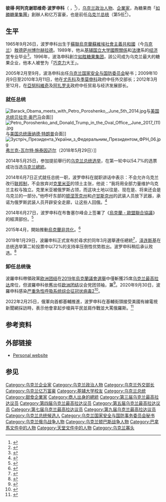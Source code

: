 {{Expand language|1=ru|2=uk|3=en|time=2022}}

{{noteTA
|G1=地名
|G2=PP
|T=zh-cn:彼得·波罗申科;zh-tw:彼得·波洛申科;zh-hk:彼得·波羅申科;
|1=zh-cn:波罗申科;zh-tw:波洛申科;zh-hk:波羅申科;
|2=zh-cn:尤莉娅·弗拉基米罗芙娜·季莫申科; zh-hk:尤莉婭·弗拉基米羅芙娜·季莫申科; zh-tw:尤莉亞·佛拉迪米羅芙娜·提摩申科;
}}

{{Infobox Officeholder
|name           = 彼得·波洛申科<br>{{lang|uk|Петро Порошенко}}
|image          = Official portrait of Petro Poroshenko.jpg
|caption        = 瑪麗亞宮官方照片
|office         = {{UKR}}[[烏克蘭總統|總統]]
|primeminister  = [[阿爾謝尼·亞采紐克|阿爾謝尼·亞采紐克]]<br>[[弗拉基米爾·格羅伊斯曼|弗拉基米爾·格羅伊斯曼]]
|term_start     = 2014年6月7日
|term_end       = 2019年5月20日
|predecessor    = [[亞歷山大·圖奇諾夫|亞歷山大·圖奇諾夫]]{{small|（代理）}}
|successor      = [[弗拉基米爾·澤連斯基|弗拉基米爾·澤連斯基]]
|office1        = 第2任{{link-en|烏克蘭經濟發展貿易部|Ministry of Economic Development and Trade (Ukraine)|烏克蘭經濟發展貿易部部長}}
|primeminister1 = [[米克拉·阿扎羅夫|米克拉·阿扎羅夫]]
|term_start1    = 2012年3月23日
|term_end1      = 2012年12月24日
|predecessor1   = {{link-en|安德烈·克柳耶夫|Andriy Klyuyev}}
|successor1     = {{link-en|伊戈尔·普拉索洛夫|Ihor Prasolov}}
|office2        = 第9任{{link-en|烏克蘭外交部|Ministry of Foreign Affairs (Ukraine)|烏克蘭外交部部長}}
|primeminister2 = [[尤莉婭·弗拉基米羅芙娜·季莫申科|尤莉婭·弗拉基米羅芙娜·季莫申科]]<br>[[亞歷山大·圖奇諾夫|亞歷山大·圖奇諾夫]]{{small|（代理）}}
|term_start2    = 2009年10月9日
|term_end2      = 2010年3月11日
|predecessor2   = {{link-en|弗拉基米尔·汉多基|Volodymyr Khandohiy}}
|successor2     = [[康斯坦丁·格里先科|康斯坦丁·格里先科]]
|office3        = [[烏克蘭國家安全與國防事務委員會|烏克蘭國家安全與國防事務委員會]]秘書長
|president3     = [[維克多·安德烈耶維奇·尤先科|維克多·安德烈耶維奇·尤先科]]
|term_start3    = 2005年2月8日
|term_end3      = 2005年9月8日
|predecessor3   = {{link-en|弗拉基米尔·拉德琴科|Volodymyr Radchenko}}
|successor3     = [[阿纳托利·基纳赫|阿纳托利·基纳赫]]
|birth_date     = {{birth date and age|1965|9|26|df=y}}
|birth_place    = {{USSR}}[[乌克兰苏维埃社会主义共和国|乌克兰苏维埃社会主义共和国]][[敖德萨州|敖德萨州]][[博尔赫拉德|博尔赫拉德]]
|death_date     = 
|death_place    = 
|nationality = {{URS}}（1965－1991）<br>{{UKR}}（1991－至今）
|party          = [[歐洲團結|歐洲團結]] {{small|(2014年－至今，原名波羅申科聯盟)}}
|otherparty     = {{link-en|乌克兰社会民主党|Social Democratic Party of Ukraine (united)|社会民主党}}<br>{{small|(2001年之前)}}<br>[[我們的烏克蘭－人民自衛聯盟|我們的烏克蘭－人民自衛聯盟]] {{small|(2002－12)}}
|spouse         = {{link-en|玛丽娜·波罗申科|Maryna Poroshenko}}（1984年结婚）<ref name="Poroshenko family">[http://www.osw.waw.pl/en/publikacje/analyses/2014-05-28/poroshenko-president-ukraine Poroshenko, President of Ukraine] {{Wayback|url=http://www.osw.waw.pl/en/publikacje/analyses/2014-05-28/poroshenko-president-ukraine |date=20160308061143 }}, Centre for Eastern Studies (28 May 2014)<br>[http://photo.unian.net/eng/themes/24055/ Events by themes: Poroshenko family] {{Wayback|url=http://photo.unian.net/eng/themes/24055/ |date=20210328154341 }}, [[UNIAN|UNIAN]]</ref>
|children         = Olexiy（儿子，1985年生）<br>Yevheniya（女儿，2000年生）<br>Oleksandra（女儿，2000年生）<br>Mykhaylo（儿子，2001年生）
|residence      = [[基輔州|基輔州]][[科津|科津]]
|alma_mater     = [[基輔大學|基輔大學]]
|profession       = 企业家、政治家
|religion       = [[烏克蘭正教會|烏克蘭東正教]]
|signature      = Petro Poroshenko Signature 2014.png
|allegiance     = {{flag|USSR}}<br>{{flag|UKR}}
|branch         = [[蘇聯軍隊|蘇聯軍隊]]<br>[[烏克蘭軍隊|烏克蘭軍隊]]
|serviceyears   = 1984年－1986年（蘇聯）<br>2022年至今（烏克蘭）
|battles        = [[2022年俄羅斯入侵烏克蘭|2022年俄羅斯入侵烏克蘭]]
}}

'''彼得·阿列克谢耶维奇·波罗申科'''（{{lang-uk|Петро Олексійович Порошенко|Petro Oleksijovič Porošenko}} ，{{bd|1965年|9月26日}}<ref name="The Richest">{{cite web | url=http://www.therichest.com/celebnetworth/celebrity-business/men/petro-poroshenko-net-worth/ | title=Petro Poroshenko Net Worth | work=The Richest | accessdate=26 May 2014 | archive-date=2013-08-22 | archive-url=https://web.archive.org/web/20130822061718/http://www.therichest.com/celebnetworth/celebrity-business/men/petro-poroshenko-net-worth/ | dead-url=no }}</ref>），[[乌克兰|乌克兰]][[政治人物|政治人物]]、[[企業家|企業家]]，為糖果商「[[如勝糖果集團|如勝糖果集團]]」創辦人和亿万富豪，也是前任[[乌克兰总统|乌克兰总统]]（第5任<ref>{{Cite news |url=https://www.voachinese.com/a/putin-france-meeting-20140606/1931585.html |title=波罗申科:克里米亚现在过去将来皆属乌克兰 |publisher=美國之音 |date=2014-06-07 |accessdate=2018-12-04 |archive-date=2022-02-06 |archive-url=https://web.archive.org/web/20220206034347/https://www.voachinese.com/a/putin-france-meeting-20140606/1931585.html |dead-url=no }}</ref>）。

== 生平 ==
1965年9月26日，波罗申科出生于[[蘇聯|蘇聯]][[烏克蘭蘇維埃社會主義共和國|烏克蘭蘇維埃社會主義共和國]]（今[[乌克兰|乌克兰]]）[[敖德萨州|敖德萨州]][[博尔赫拉德|博尔赫拉德]]。1989年，他从[[基辅国立大学|基辅国立大学]][[國際關係|國際關係]]和[[法律|法律]]系的[[经济学|经济学]]专业毕业<ref name="ITAR">{{cite web | url=http://en.itar-tass.com/economy/733301 | title=Ukraine's tycoon Poroshenko confirms plans to sell assets | work=Itar Tass | date=26 May 2014 | accessdate=26 May 2014 | archive-date=2014-11-29 | archive-url=https://web.archive.org/web/20141129070420/http://en.itar-tass.com/economy/733301 | dead-url=no }}</ref>。1996年，波洛申科創立[[如胜糖果集团|如胜糖果集团]]，該公司成为乌克兰最大的糖果企业，他本人被誉为「[[巧克力|巧克力]]大王」。

2005年2月至9月，波洛申科出任[[乌克兰国家安全与国防委员会|乌克兰国家安全与国防委员会]]秘书；2009年10月9日至2010年3月11日，他在[[維克多·安德烈耶維奇·尤先科|尤先科]]及[[尤莉婭·弗拉基米羅芙娜·季莫申科|季莫申科]]政府中任外交部长；2012年3月至12月，在[[維克多·費奧多羅維奇·亞努科維奇|亞努科維奇]]及[[米克拉·阿扎罗夫|阿扎罗夫]]政府中任贸易与经济发展部长。

=== 就任总统 ===
[[File:Barack_Obama_meets_with_Petro_Poroshenko,_June_5th_2014.jpg|thumb]]与[[美国总统|美国总统]][[贝拉克·奥巴马|贝拉克·奥巴马]]会面]] 
[[File:Petro_Poroshenko_and_Donald_Trump_in_the_Oval_Office,_June_2017_(11).jpg|thumb]]与[[美国总统|美国总统]][[唐纳德·特朗普|唐纳德·特朗普]]会面]]
[[File:Зустріч_Президента_України_з_Федеральним_Президентом_ФРН_06.jpg|thumb]][[弗兰克-瓦尔特·施泰因迈尔|弗兰克-瓦尔特·施泰因迈尔]]（2018年5月29日）]] 

2014年5月25日，参加提前舉行的[[2014年乌克兰总统选举|乌克兰总统选举]]，在第一轮中以54.7%的选票成功当选[[乌克兰總統|乌克兰總統]]。

2014年6月7日正式就任总统一职，波罗申科在就职讲话中表示：不会允许乌克兰改行[[联邦制|联邦制]]，不会放弃对[[克里米亚|克里米亚]]的领土主张，他说：“我将用全部力量维护乌克兰主权与独立。克里米亚被俄罗斯占领，而这块土地以往是、现在是、将来还会是乌克兰的一部分。”他呼吁东部的[[顿涅茨克州|顿涅茨克州]]和[[卢甘斯克州|卢甘斯克州]]的武装人员放下武器，承诺为俄罗斯武装人员开辟安全走廊，让这些人回俄。<ref >{{cite web |url=http://news.163.com/14/0608/03/9U6I0GIO0001121M.html |language= |title=乌新总统就职态度强硬 平内乱解外忧仍得靠普京 |publisher=新快报 |date=2014-06-08 |accessdate= |archive-url=https://web.archive.org/web/20150214204619/http://news.163.com/14/0608/03/9U6I0GIO0001121M.html |archive-date=2015-02-14 |dead-url=yes }}</ref>

2014年6月27日，波罗申科在布鲁塞尔峰会上签署了《[[烏克蘭_-_歐盟聯合協議|烏克蘭 - 歐盟聯合協議]]》的經濟部份。<ref>{{Cite news |url=https://www.voachinese.com/a/ukrane-220140627/1946124.html |title=波罗申科签署乌克兰欧盟自由贸易协定 |website=美國之音 |date=2014-06-28 |accessdate=2018-12-04 |archive-date=2022-02-06 |archive-url=https://web.archive.org/web/20220206065807/https://www.voachinese.com/a/ukrane-220140627/1946124.html |dead-url=no }}</ref>

2015年4月，開始推動[[烏克蘭非共化|烏克蘭非共化]]。<ref name="ectniiU">{{cite web |url= https://www.foreignaffairs.com/articles/ukraine/2015-04-28/kievs-purge |title= Decommunizing Ukraine |first= Alexander J. |last= Motyl |authorlink= Alexander J. Motyl |work= [[Foreign_Affairs|Foreign Affairs]] |date= 2015-04-28 |accessdate= 2015-05-19 |archive-date= 2020-11-26 |archive-url= https://web.archive.org/web/20201126015329/https://www.foreignaffairs.com/articles/ukraine/2015-04-28/kievs-purge |dead-url= no }}</ref>

2019年1月29日，波羅申科正式宣布於尋求於同年3月選舉連任總統<ref>{{Cite web|url=https://www.rferl.org/a/ukrainian-president-petro-poroshenko-seek-reelection-march/29739846.html|title=Ukrainian President Petro Poroshenko Says He Will Seek Reelection In March|website=RadioFreeEurope/RadioLiberty|language=en|access-date=2019-01-29|archive-date=2022-02-06|archive-url=https://web.archive.org/web/20220206094759/https://www.rferl.org/a/ukrainian-president-petro-poroshenko-seek-reelection-march/29739846.html|dead-url=no}}</ref>，[[弗拉基米尔·泽连斯基|泽连斯基]]在总统选举第二轮投票中以72%的支持率压倒性优势胜出。波罗申科稍后承认败选。<ref>{{Cite web|title=泽连斯基：从演总统到当总统-新华网|url=http://www.xinhuanet.com/world/2019-04/22/c_1124401088.htm|work=www.xinhuanet.com|accessdate=2019-04-22|archive-date=2022-02-06|archive-url=https://web.archive.org/web/20220206075319/http://www.xinhuanet.com/world/2019-04/22/c_1124401088.htm|dead-url=no}}</ref>

=== 卸任总统後 ===
波羅申科帶領政黨[[欧洲团结|欧洲团结]]在[[2019年烏克蘭議會選舉|2019年烏克蘭議會選舉]]中僅斬獲25席[[乌克兰最高拉达|乌克兰最高拉达]]席位，但波羅申科依舊出任[[欧洲团结|欧洲团结]]议会党团领袖，兼{{en-link|乌克兰最高拉达關於歐洲一體化委員會委員|Committee of the Verkhovna Rada on issues of European integration}}<ref>{{Cite web |url=http://sputniknews.cn/society/201909021029453999/ |title=波罗申科找到了新工作 |accessdate=2019-09-03 |archive-date=2019-09-03 |archive-url=https://web.archive.org/web/20190903093458/http://sputniknews.cn/society/201909021029453999/ |dead-url=no }}</ref>。2020年9月30日，波羅申科感染[[严重急性呼吸系统综合征冠状病毒2|严重急性呼吸系统综合征冠状病毒2]]<ref>{{cite news |title=乌克兰前总统波罗申科感染新冠病毒 |url=https://world.huanqiu.com/article/405Z5iMJmcT |accessdate=2020-09-30 |archive-date=2021-01-05 |archive-url=https://web.archive.org/web/20210105204454/https://world.huanqiu.com/article/405Z5iMJmcT |dead-url=no }}</ref>。

2022年2月25日，俄軍向首都基輔推進，波罗申科在基輔街頭接受美國有線電視新聞網採訪時，表示他會拿起步槍與平民並肩作戰並大罵俄羅斯。<ref>{{Cite web|title=Ukraine's former president took up a rifle to fight alongside civilians as Russian forces entered Kyiv|url=https://www.businessinsider.com/ukraine-former-president-petro-poroshenko-fighting-alongside-civilians-russia-invasion-2022-2|access-date=2022-02-26|last=Sheth|first=Jake Epstein, Sonam|work=Business Insider|language=en-US|archive-date=2022-03-07|archive-url=https://web.archive.org/web/20220307045039/https://www.businessinsider.com/ukraine-former-president-petro-poroshenko-fighting-alongside-civilians-russia-invasion-2022-2|dead-url=no}}</ref>

== 参考资料 ==
{{Reflist}}

==外部链接==
{{commons category|Petro Poroshenko}}
* [https://web.archive.org/web/20140202133109/http://www.poroshenko.com.ua/ Personal website] 
==参见==
{{s-start}}
{{s-bef|before=[[亞歷山大·圖奇諾夫|亞歷山大·圖奇諾夫]]<br>{{small|（代理）}}}}
{{s-ttl|title=[[烏克蘭總統|烏克蘭總統]]|years=2014年－2019年}}
{{s-aft|after=[[弗拉基米尔·泽连斯基|弗拉基米尔·泽连斯基]]}}
{{s-end}}
{{烏克蘭國家元首}}
{{烏克蘭總統}}
{{Authority control}}
{{DEFAULTSORT:Poroshenko, Petro}}
[[Category:乌克兰企业家|Category:乌克兰企业家]]
[[Category:乌克兰政治人物|Category:乌克兰政治人物]]
[[Category:乌克兰外交部长|Category:乌克兰外交部长]]
[[Category:乌克兰亿万富豪|Category:乌克兰亿万富豪]]
[[Category:基辅大学校友|Category:基辅大学校友]]
[[Category:乌克兰总统|Category:乌克兰总统]]
[[Category:甜食企業家|Category:甜食企業家]]
[[Category:商人出身的總統|Category:商人出身的總統]]
[[Category:第三届乌克兰最高拉达议员|Category:第三届乌克兰最高拉达议员]]
[[Category:第四届乌克兰最高拉达议员|Category:第四届乌克兰最高拉达议员]]
[[Category:第五届乌克兰最高拉达议员|Category:第五届乌克兰最高拉达议员]]
[[Category:第七届乌克兰最高拉达议员|Category:第七届乌克兰最高拉达议员]]
[[Category:第九届乌克兰最高拉达议员|Category:第九届乌克兰最高拉达议员]]
[[Category:乌克兰总统候选人|Category:乌克兰总统候选人]]
[[Category:乌克兰国家安全与国防事务委员会秘书|Category:乌克兰国家安全与国防事务委员会秘书]]
[[Category:乌克兰俄乌战争人物|Category:乌克兰俄乌战争人物]]
[[Category:乌克兰顿巴斯战争人物|Category:乌克兰顿巴斯战争人物]]
[[Category:巴拿馬文件中的人物|Category:巴拿馬文件中的人物]]
[[Category:天堂文件中的人物|Category:天堂文件中的人物]]
[[Category:乌克兰寡头|Category:乌克兰寡头]]